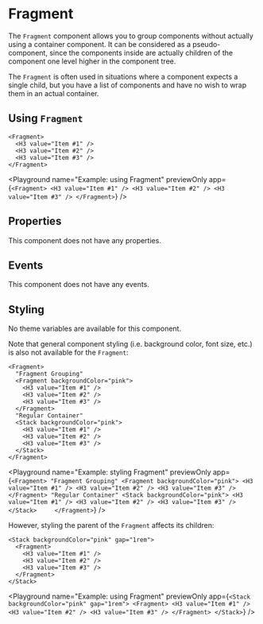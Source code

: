 # Fragment

The `Fragment` component allows you to group components without actually using a container component.
It can be considered as a pseudo-component,
since the components inside are actually children of the component one level higher in the component tree.

The `Fragment` is often used in situations where a component expects a single child,
but you have a list of components and have no wish to wrap them in an actual container.

## Using `Fragment`

```ueml copy
<Fragment>
  <H3 value="Item #1" />
  <H3 value="Item #2" />
  <H3 value="Item #3" />
</Fragment>
```

<Playground
  name="Example: using Fragment"
  previewOnly
  app={`
  <Fragment>
    <H3 value="Item #1" />
    <H3 value="Item #2" />
    <H3 value="Item #3" />
  </Fragment>
  `}
/>

## Properties

This component does not have any properties.

## Events

This component does not have any events.

## Styling

No theme variables are available for this component.

Note that general component styling (i.e. background color, font size, etc.) is also not available for the `Fragment`:

```ueml copy
<Fragment>
  "Fragment Grouping"
  <Fragment backgroundColor="pink">
    <H3 value="Item #1" />
    <H3 value="Item #2" />
    <H3 value="Item #3" />
  </Fragment>
  "Regular Container"
  <Stack backgroundColor="pink">
    <H3 value="Item #1" />
    <H3 value="Item #2" />
    <H3 value="Item #3" />
  </Stack>    
</Fragment>
```

<Playground
  name="Example: styling Fragment"
  previewOnly
  app={`
  <Fragment>
    "Fragment Grouping"
    <Fragment backgroundColor="pink">
      <H3 value="Item #1" />
      <H3 value="Item #2" />
      <H3 value="Item #3" />
    </Fragment>
    "Regular Container"
    <Stack backgroundColor="pink">
      <H3 value="Item #1" />
      <H3 value="Item #2" />
      <H3 value="Item #3" />
    </Stack>    
  </Fragment>
  `}
/>

However, styling the parent of the `Fragment` affects its children:

```ueml copy
<Stack backgroundColor="pink" gap="1rem">
  <Fragment>
    <H3 value="Item #1" />
    <H3 value="Item #2" />
    <H3 value="Item #3" />
  </Fragment>
</Stack>
```

<Playground
  name="Example: using Fragment"
  previewOnly
  app={`
  <Stack backgroundColor="pink" gap="1rem">
    <Fragment>
      <H3 value="Item #1" />
      <H3 value="Item #2" />
      <H3 value="Item #3" />
    </Fragment>
  </Stack>
  `}
/>
